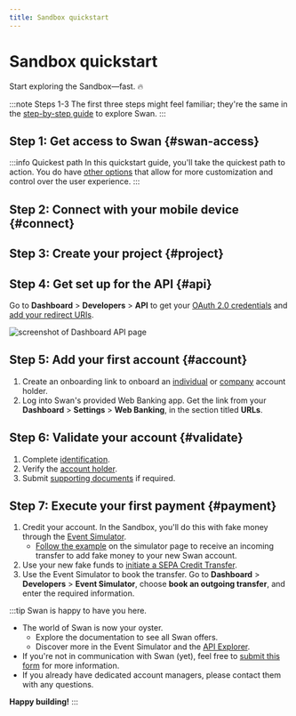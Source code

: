 ```yaml
---
title: Sandbox quickstart
---
```


# Sandbox quickstart

Start exploring the Sandbox—fast. 🔥

:::note Steps 1-3
The first three steps might feel familiar; they're the same in the [step-by-step guide](./step-by-step.mdx) to explore Swan.
:::

## Step 1: Get access to Swan {#swan-access}


<GetSwanAccess />

:::info Quickest path
In this quickstart guide, you'll take the quickest path to action.
You do have [other options](./choose-integration.mdx) that allow for more customization and control over the user experience.
:::

## Step 2: Connect with your mobile device {#connect}


<ConnectWithMobile />

## Step 3: Create your project {#project}


<CreateProject />

## Step 4: Get set up for the API {#api}

Go to **Dashboard** > **Developers** > **API** to get your [OAuth 2.0 credentials](../../developers/using-api/authentication/index.mdx) and [add your redirect URIs](../../developers/using-api/authentication/index.mdx#tokens-user-uri).

![screenshot of Dashboard API page](../../images/topics/welcome/get-started-uri.png)

## Step 5: Add your first account {#account}

1. Create an onboarding link to onboard an [individual](../onboarding/individual/guide-create.mdx) or [company](../onboarding/company/guide-create.mdx) account holder.
1. Log into Swan's provided Web Banking app. Get the link from your **Dashboard** > **Settings** > **Web Banking**, in the section titled **URLs**.

## Step 6: Validate your account {#validate}

1. Complete [identification](../users/identifications/index.mdx).
1. Verify the [account holder](../onboarding/account-holders/index.mdx#verification-process).
1. Submit [supporting documents](../onboarding/documents/index.mdx) if required.

## Step 7: Execute your first payment {#payment}

1. Credit your account. In the Sandbox, you'll do this with fake money through the [Event Simulator](../../developers/tools/event-simulator.mdx).
   - [Follow the example](../../developers/tools/event-simulator.mdx#example) on the simulator page to receive an incoming transfer to add fake money to your new Swan account.
1. Use your new fake funds to [initiate a SEPA Credit Transfer](../payments/credit-transfers/sepa/guide-initiate-ct.mdx).
1. Use the Event Simulator to book the transfer. Go to **Dashboard** > **Developers** > **Event Simulator**, choose **book an outgoing transfer**, and enter the required information.

:::tip Swan is happy to have you here.

- The world of Swan is now your oyster.
  - Explore the documentation to see all Swan offers.
  - Discover more in the Event Simulator and the [API Explorer](../../developers/tools/api-explorer.mdx).
- If you're not in communication with Swan (yet), feel free to [submit this form](https://www.swan.io/talk-to-expert) for more information.
- If you already have dedicated account managers, please contact them with any questions.

**Happy building!**
:::
